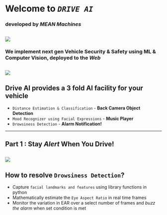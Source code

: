 # Welcome to **_`DRIVE AI`_**
### developed by _MEAN Machines_
![](https://mark.trademarkia.com/services/logo.ashx?sid=85355740)
---
### We implement next gen **Vehicle Security & Safety** using ML & Computer Vision, deployed to the _Web_ 
![](https://autotechreview.com/images/Web-images/2019/January/News/QuEST-Global-Mobiliya-Image.jpeg)
---
## **Drive AI** provides a 3 fold AI facility for your vehicle
* `Distance Estimation & Classification` - **Back Camera Object Detection**
* `Mood Recognizer using Facial Expressions` - **Music Player**
* `Drowsiness Detection` - **Alarm Notification!**
---
## Part 1 : Stay **_Alert_** When You Drive!
![](http://81.47.175.201/compass/images/stories/4-1-3b.jpg)
---
## How to resolve `Drowsiness Detection`?
* Capture `facial landmarks and features` using library functions in python
* Mathematically estimate the `Eye Aspect Ratio` in real time frames
* Monitor the variation in EAR over a select number of frames and _buzz the alarm_ when set condition is met



